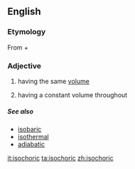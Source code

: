 ==English==

===Etymology===
From {{etyl|grc|en}} {{m|grc|ἴσος||equal}} + {{m|grc|χώρα||space}}

===Adjective===
{{head|en|adjective}}

# having the same [[volume]]
# {{label|en|physics|of a thermodynamic process}} having a constant volume throughout

=====See also=====
* [[isobaric]]
* [[isothermal]]
* [[adiabatic]]

[[it:isochoric]]
[[ta:isochoric]]
[[zh:isochoric]]